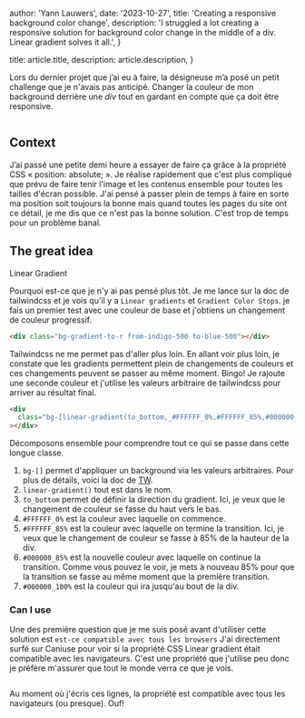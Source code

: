 
  author: 'Yann Lauwers',
  date: '2023-10-27',
  title: 'Creating a responsive background color change',
  description:
    'I struggled a lot creating a responsive solution for background color change in the middle of a div. Linear gradient solves it all.',
}

  title: article.title,
  description: article.description,
}


Lors du dernier projet que j’ai eu à faire, la désigneuse m’a posé un petit challenge que je n'avais pas anticipé.
Changer la couleur de mon background derrière une _div_ tout en gardant en compte que ça doit être responsive.

<Image src={laPepiteBackgroundColorChange} alt="" />

## Context

J’ai passé une petite demi heure a essayer de faire ça grâce à la propriété CSS « position: absolute; ». Je réalise rapidement que c'est plus compliqué que prévu de faire tenir l'image et les contenus ensemble pour toutes les tailles d'écran possible.
J'ai pensé à passer plein de temps à faire en sorte ma position soit toujours la bonne mais quand toutes les pages du site ont ce détail, je me dis que ce n'est pas la bonne solution. C'est trop de temps pour un problème banal.

## The great idea

Linear Gradient

Pourquoi est-ce que je n'y ai pas pensé plus tôt. Je me lance sur la doc de tailwindcss et je vois qu'il y a `Linear gradients` et `Gradient Color Stops`. je fais un premier test avec une couleur de base et j'obtiens un changement de couleur progressif.

```html
<div class="bg-gradient-to-r from-indigo-500 to-blue-500"></div>
```

Tailwindcss ne me permet pas d'aller plus loin. En allant voir plus loin, je constate que les gradients permettent plein de changements de couleurs et ces changements peuvent se passer au même moment. Bingo! Je rajoute une seconde couleur et j'utilise les valeurs arbitraire de tailwindcss pour arriver au résultat final.

```html
<div
  class="bg-[linear-gradient(to_bottom,_#FFFFFF_0%,#FFFFFF_85%,#000000_85%,#000000_100%)]"
></div>
```

Décomposons ensemble pour comprendre tout ce qui se passe dans cette longue classe.

1. `bg-[]` permet d'appliquer un background via les valeurs arbitraires. Pour plus de détails, voici la doc de [TW](https://tailwindcss.com/docs/adding-custom-styles#using-arbitrary-values).
2. `linear-gradient()` tout est dans le nom.
3. `to_bottom` permet de définir la direction du gradient. Ici, je veux que le changement de couleur se fasse du haut vers le bas.
4. `#FFFFFF_0%` est la couleur avec laquelle on commence.
5. `#FFFFFF_85%` est la couleur avec laquelle on termine la transition. Ici, je veux que le changement de couleur se fasse à 85% de la hauteur de la div.
6. `#000000_85%` est la nouvelle couleur avec laquelle on continue la transition. Comme vous pouvez le voir, je mets à nouveau 85% pour que la transition se fasse au même moment que la première transition.
7. `#000000_100%` est la couleur qui ira jusqu'au bout de la div.

### Can I use

Une des première question que je me suis posé avant d'utiliser cette solution est `est-ce compatible avec tous les browsers` J'ai directement surfé sur Caniuse pour voir si la propriété CSS Linear gradient était compatible avec les navigateurs. C'est une propriété que j'utilise peu donc je préfère m'assurer que tout le monde verra ce que je vois.

<Image src={linearGradientCaniuse} alt="" />

Au moment où j'écris ces lignes, la propriété est compatible avec tous les navigateurs (ou presque). Ouf!
